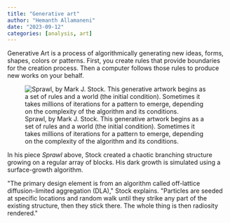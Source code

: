 ```yaml
---
title: "Generative art"
author: "Hemanth Allamaneni"
date: "2023-09-12"
categories: [analysis, art]
---
```


Generative Art is a process of algorithmically generating new ideas, forms, shapes, colors or patterns. First, you create rules that provide boundaries for the creation process. Then a computer follows those rules to produce new works on your behalf.

![Sprawl, by Mark J. Stock. This generative artwork begins as a set of rules and a world (the initial condition). Sometimes it takes millions of iterations for a pattern to emerge, depending on the complexity of the algorithm and its conditions.](https://images.squarespace-cdn.com/content/v1/5c77350965a707ed1710a1bc/1588698303774-0O4IBACSMA5J5ZB00ZOC/Sprawl+Generative+Art+by+Mark+J.+Stock.jpeg?format=1500w){fig-alt="Sprawl by Mark J. Stock" fig-align="center"}

In his piece *Sprawl* above, Stock created a chaotic branching structure growing on a regular array of blocks. His dark growth is simulated using a surface-growth algorithm.

\"The primary design element is from an algorithm called off-lattice diffusion-limited aggregation (DLA),\" Stock explains. \"Particles are seeded at specific locations and random walk until they strike any part of the existing structure, then they stick there. The whole thing is then radiosity rendered.\"
